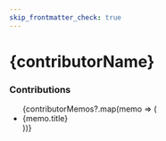 ```yaml
---
skip_frontmatter_check: true
---
```


# {contributorName}

### Contributions

<ul>
{contributorMemos?.map(memo => (
    <li key={memo.file_path}>
        <MemoLink filePath={memo.file_path}>
            {memo.title}
        </MemoLink>
    </li>
))}
</ul>